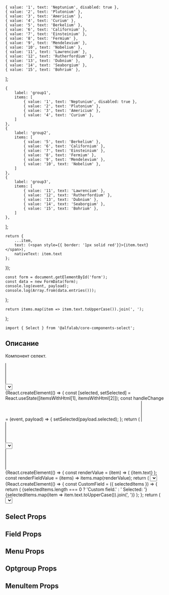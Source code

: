 


    { value: '1', text: 'Neptunium', disabled: true },
    { value: '2', text: 'Plutonium' },
    { value: '3', text: 'Americium' },
    { value: '4', text: 'Curium' },
    { value: '5', text: 'Berkelium' },
    { value: '6', text: 'Californium' },
    { value: '7', text: 'Einsteinium' },
    { value: '8', text: 'Fermium' },
    { value: '9', text: 'Mendelevium' },
    { value: '10', text: 'Nobelium' },
    { value: '11', text: 'Lawrencium' },
    { value: '12', text: 'Rutherfordium' },
    { value: '13', text: 'Dubnium' },
    { value: '14', text: 'Seaborgium' },
    { value: '15', text: 'Bohrium' },
];

    {
        label: 'group1',
        items: [
            { value: '1', text: 'Neptunium', disabled: true },
            { value: '2', text: 'Plutonium' },
            { value: '3', text: 'Americium' },
            { value: '4', text: 'Curium' },
        ]
    },
    {
        label: 'group2',
        items: [
            { value: '5', text: 'Berkelium' },
            { value: '6', text: 'Californium' },
            { value: '7', text: 'Einsteinium' },
            { value: '8', text: 'Fermium' },
            { value: '9', text: 'Mendelevium' },
            { value: '10', text: 'Nobelium' },
        ]
    },
    {
        label: 'group3',
        items: [
            { value: '11', text: 'Lawrencium' },
            { value: '12', text: 'Rutherfordium' },
            { value: '13', text: 'Dubnium' },
            { value: '14', text: 'Seaborgium' },
            { value: '15', text: 'Bohrium' },
        ]
    },
];

    return {
        ...item,
        text: (<span style={{ border: '1px solid red'}}>{item.text}</span>),
        nativeText: item.text
    };
});

    const form = document.getElementById('form');
    const data = new FormData(form);
    console.log(event, payload);
    console.log(Array.from(data.entries()));
};

    return items.map(item => item.text.toUpperCase()).join(', ');
};

<Meta title='Компоненты|Select' component={Select} />

<Title>
    Select ({name}@{version})
</Title>

```tsx
import { Select } from '@alfalab/core-components-select';
```

## Описание

Компонент селект.

<Story name='Песочница'>
    <form id="form">
        <div style={{ marginBottom: '10px', width: '200px'}}>
            <Select
                block={true}
                items={items}
                multiple={true}
                placeholder='Выберите элемент'
                label='Элемент'
                name='select1'
                onChange={onChange}
            />
        </div>
        <div style={{ marginBottom: '10px', width: '200px'}}>
            <Select
                block={true}
                items={groups}
                placeholder='Выберите элемент'
                label='Элемент'
                name='select2'
                onChange={onChange}
            />
        </div>
        <div style={{ marginBottom: '10px', width: '200px'}}>
            {React.createElement(() => {
                const [selected, setSelected] = React.useState([itemsWithHtml[1], itemsWithHtml[2]]);
                const handleChange = (event, payload) => {
                    setSelected(payload.selected);
                };
                return (
                    <Select
                        block={true}
                        items={itemsWithHtml}
                        placeholder='Выберите элемент'
                        label='controlled'
                        name='select2'
                        multiple={true}
                        onChange={handleChange}
                        selected={selected}
                    />
                );
            })}
        </div>
        <div style={{ marginBottom: '10px'}}>
            <Select
                items={items}
                label='Элемент'
                name='select2'
                multiple={true}
                nativeMenu={true}
                onChange={onChange}
                size="m"
            />
        </div>
        <div style={{ marginBottom: '10px'}}>
            <Select
                items={items}
                label='Native'
                name='select2'
                nativeMenu={true}
                onChange={onChange}
                size="m"
            />
        </div>
        <div style={{ marginBottom: '10px'}}>
            <Select
                items={items}
                label='Элемент'
                name='select2'
                multiple={true}
                allowUnselect={true}
                size="l"
                onChange={onChange}
                Field={(props) => <Field {...props} showArrow={false} valueRenderer={renderUppercased} />}
            />
        </div>
        <div style={{ marginBottom: '10px'}}>
            {React.createElement(() => {
                const renderValue = (item) => (
                    <span style={{ display: 'flex' }} key={item.value}>
                        <Icon />
                        {item.text}
                    </span>
                );
                const renderFieldValue = (items) => items.map(renderValue);
                return (
                    <Select
                        items={items}
                        label='Кастомный контент'
                        name='select3'
                        allowUnselect={true}
                        valueRenderer={renderFieldValue}
                        itemRenderer={renderValue}
                        onChange={onChange}
                    />
                );
            })}
        </div>
        <div style={{ marginBottom: '10px'}}>
            {React.createElement(() => {
                const CustomField = ({ selectedItems }) => {
                    return (
                        <span style={{ background: '#ff4784', color: '#fff', display: 'block' }}>
                            {selectedItems.length === 0 ? 'Custom field.' : ' Selected: '}
                            {selectedItems.map(item => item.text.toUpperCase()).join(', ')}
                        </span>
                    );
                };
                return (
                    <Select
                        items={items}
                        label='Элемент'
                        name='select3'
                        allowUnselect={true}
                        Field={CustomField}
                        onChange={onChange}
                    />
                );
            })}
        </div>
    </form>
</Story>

## Select Props

<Props of={Select} />

## Field Props

<Props of={Field} />

## Menu Props

<Props of={Menu} />

## Optgroup Props

<Props of={Optgroup} />

## MenuItem Props

<Props of={MenuItem} />
